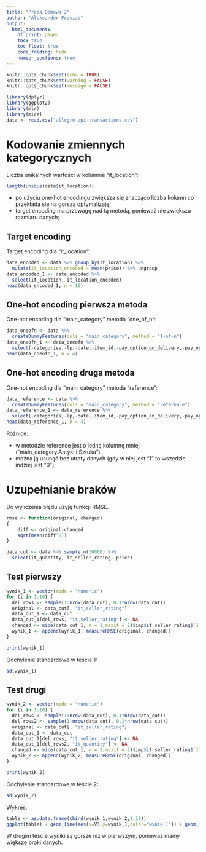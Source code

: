 ```yaml
---
title: "Praca Domowa 2"
author: "Aleksander Podsiad"
output: 
  html_document:
    df_print: paged
    toc: true
    toc_float: true
    code_folding: hide
    number_sections: true
---
```


```r
knitr::opts_chunk$set(echo = TRUE)
knitr::opts_chunk$set(warning = FALSE)
knitr::opts_chunk$set(message = FALSE)
```


```r
library(dplyr)
library(ggplot2)
library(mlr)
library(mice)
data <- read.csv("allegro-api-transactions.csv")
```


# Kodowanie zmiennych kategorycznych 

Liczba unikalnych wartości w kolumnie "it_location":

```r
length(unique(data$it_location))
```

* po użyciu one-hot encodingu zwiększa się znacząco liczba kolumn co przekłada się na gorszą optymalizaję;
* target encoding ma przewagę nad tą metodą, ponieważ nie zwiększa rozmiaru danych;

## Target encoding

Target encoding dla "it_location":

```r
data_encoded <- data %>% group_by(it_location) %>%
  mutate(it_location_encoded = mean(price)) %>% ungroup
data_encoded_1 <- data_encoded %>%
  select(it_location, it_location_encoded)
head(data_encoded_1, n = 10)
```

## One-hot encoding pierwsza metoda

One-hot encoding dla "main_category" metoda "one_of_n":

```r
data_oneofn <- data %>% 
  createDummyFeatures(cols = "main_category", method = "1-of-n")
data_oneofn_1 <- data_oneofn %>% 
  select(-categories,-lp,-date,-item_id,-pay_option_on_delivery,-pay_option_transfer,-seller,-price,-it_is_allegro_standard,-it_is_brand_zone,-it_quantity,-it_seller_rating,-it_location)
head(data_oneofn_1, n = 4)
```

## One-hot encoding druga metoda

One-hot encoding dla "main_category" metoda "reference":

```r
data_reference <- data %>% 
  createDummyFeatures(cols = "main_category", method = "reference")
data_reference_1 <- data_reference %>% 
  select(-categories,-lp,-date,-item_id,-pay_option_on_delivery,-pay_option_transfer,-seller,-price,-it_is_allegro_standard,-it_is_brand_zone,-it_quantity,-it_seller_rating,-it_location)
head(data_reference_1, n = 4)
```

Różnice:

* w metodzie reference jest o jedną kolumnę mniej ("main_category.Antyki.i.Sztuka"), 
* można ją usunąć bez utraty danych (gdy w niej jest "1" to wszędzie indziej jest "0");

# Uzupełnianie braków

Do wyliczenia błędu użyję funkcji RMSE.

```r
rmse <- function(original, changed)
{
    diff <- original-changed
    sqrt(mean(diff^2))
}
```


```r
data_cut <- data %>% sample_n(30000) %>%
  select(it_quantity, it_seller_rating, price)
```


## Test pierwszy

```r
wynik_1 <- vector(mode = "numeric")
for (i in 1:10) {
  del_rows <- sample(1:nrow(data_cut), 0.1*nrow(data_cut))
  original <- data_cut[, "it_seller_rating"]
  data_cut_1 <- data_cut 
  data_cut_1[del_rows, "it_seller_rating"] <- NA
  changed <- mice(data_cut_1, m = 1,maxit = 2)$imp$it_seller_rating$`1`
  wynik_1 <- append(wynik_1, measureRMSE(original, changed))
}
```

```r
print(wynik_1)
```

Odchylenie standardowe w teście 1:

```r
sd(wynik_1)
```


## Test drugi

```r
wynik_2 <- vector(mode = "numeric")
for (i in 1:10) {
  del_rows <- sample(1:nrow(data_cut), 0.1*nrow(data_cut))
  del_rows2 <- sample(1:nrow(data_cut), 0.1*nrow(data_cut))
  original <- data_cut[, "it_seller_rating"]
  data_cut_1 <- data_cut 
  data_cut_1[del_rows, "it_seller_rating"] <- NA
  data_cut_1[del_rows2, "it_quantity"] <- NA
  changed <- mice(data_cut_1, m = 1,maxit = 2)$imp$it_seller_rating$`1`
  wynik_2 <- append(wynik_2, measureRMSE(original, changed))
}
```

```r
print(wynik_2)
```

Odchylenie standardowe w teście 2:

```r
sd(wynik_2)
```

Wykres:

```r
table <- as.data.frame(cbind(wynik_1,wynik_2,1:10))
ggplot(table) + geom_line(aes(x=V3,y=wynik_1,color="wynik 1")) + geom_line(aes(x=V3,y=wynik_2,color="wynik 2")) + labs(x = "Iteracja", y = "RMSE", color = "Legenda")
```

W drugim teście wyniki są gorsze niż w pierwszym, ponieważ mamy większe braki danych.